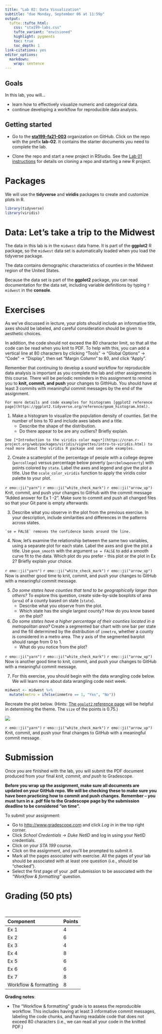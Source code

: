 ```yaml
---
title: "Lab 02: Data Visualization"
subtitle: "due Monday, September 06 at 11:59p"
output: 
  tufte::tufte_html:
    css: "sta199-labs.css"
    tufte_variant: "envisioned"
    highlight: pygments
    toc: true
    toc_depth: 1
link-citations: yes
editor_options: 
  markdown: 
    wrap: sentence
---
```


## Goals

In this lab, you will...

- learn how to effectively visualize numeric and categorical data.
- continue developing a workflow for reproducible data analysis.

## Getting started 

-   Go to the [**sta199-fa21-003**](https://www.github.com/sta199-fa21-003) organization on GitHub. Click on the repo with the prefix **lab-02**. It contains the starter documents you need to complete the lab.

- Clone the repo and start a new project in RStudio. See the [Lab 01 instructions](https://sta199-fa21-003.netlify.app/labs/lab-01-hello-r.html) for details on cloning a repo and starting a new R project.

# Packages

We will use the **tidyverse** and **viridis** packages to create and customize plots in R. 

```r
library(tidyverse)
library(viridis)
```

# Data: Let's take a trip to the Midwest

The data in this lab is in the `midwest` data frame. It is part of the **ggplot2** R package, so the `midwest` data set is automatically loaded when you load the tidyverse package.

The data contains demographic characteristics of counties in the Midwest region of the United States.

Because the data set is part of the **ggplot2** package, you can read documentation for the data set, including variable definitions by typing `?midwest` in the **console**.

# Exercises 

As we've discussed in lecture, your plots should include an informative title, axes should be labeled, and careful consideration should be given to aesthetic choices.

In addition, the code should not exceed the 80 character limit, so that all the code can be read when you knit to PDF. To help with this, you can add a vertical line at 80 characters by clicking "Tools" 
$\rightarrow$ "Global Options" $\rightarrow$ "Code" $\rightarrow$ "Display", then set "Margin Column" to 80, and click "Apply".

Remember that continuing to develop a sound workflow for reproducible data analysis is important as you complete the lab and other assignments in this course. There will be periodic reminders in this assignment to remind you to **knit, commit, and push** your changes to GithHub. You should have at least 3 commits with meaningful commit messages by the end of the assignment. 

```marginfigure
For more details and code examples for histograms [ggplot2 reference page](https://ggplot2.tidyverse.org/reference/geom_histogram.html).
```


1. Make a histogram to visualize the population density of counties. Set the number of bins to 10 and include axes labels and a title. 
    - Describe the shape of the distribution. 
    - Do there appear to be are any outliers? Briefly explain. 

```marginfigure
See [*Introduction to the viridis color maps*](https://cran.r-project.org/web/packages/viridis/vignettes/intro-to-viridis.html) to read more about the viridis R package and see code examples.
```

2. Create a scatterplot of the percentage of people with a college degree (`percollege`) versus percentage below poverty (`percbelowpoverty`) with points colored by `state`. Label the axes and legend and give the plot a title. Use the `scale_color_viridis` function to apply the viridis color palette to your plot. 

::: {.commit}
`r emo::ji("yarn")` `r emo::ji("white_check_mark")` `r emo::ji("arrow_up")` Knit, commit, and push your changes to GitHub with the commit message "Added answer for Ex 1 -2".
Make sure to commit and push all changed files so that your Git pane is empty afterwards.
:::

3. Describe what you observe in the plot from the previous exercise. In your description, include similarities and differences in the patterns across states. 

```marginfigure
`se = FALSE` removes the confidence bands around the line.
```

4. Now, let's examine the relationship between the same two variables, using a separate plot for each state. Label the axes and give the plot a title. Use `geom_smooth` with the argument `se = FALSE` to add a smooth curve fit to the data. Which plot do you prefer - this plot or the plot in Ex 2? Briefly explain your choice.

::: {.commit}
`r emo::ji("yarn")` `r emo::ji("white_check_mark")` `r emo::ji("arrow_up")` Now is another good time to knit, commit, and push your changes to GitHub with a meaningful commit message.
:::


5. *Do some states have counties that tend to be geographically larger than others?* To explore this question, create side-by-side boxplots of area (`area`) of a county based on state (`state`). 
    - Describe what you observe from the plot. 
    - Which state has the single largest county? How do you know based on the plot?

6. *Do some states have a higher percentage of their counties located in a metropolitan area?* Create a segmented bar chart with one bar per state and the fill determined by the distribution of `inmetro`, whether a county is considered in a metro area. The y axis of the segmented barplot should range from 0 to 1. 
    - What do you notice from the plot?

::: {.commit}
`r emo::ji("yarn")` `r emo::ji("white_check_mark")` `r emo::ji("arrow_up")` Now is another good time to knit, commit, and push your changes to GitHub with a meaningful commit message.
:::


7. For this exercise, you should begin with the data wrangling code below. We will learn more about data wrangling code next week. 

```r
midwest <- midwest %>%
  mutate(metro = ifelse(inmetro == 1, "Yes", "No"))
```


Recreate the plot below. (Hints: [The `ggplot2` reference page](https://ggplot2.tidyverse.org/reference/ggtheme.html) will be helpful in determining the theme. The `size` of the points is 0.75.) 

![](img/02/ex-07.png)

::: {.commit}
`r emo::ji("yarn")` `r emo::ji("white_check_mark")` `r emo::ji("arrow_up")` Knit, commit, and push your final changes to GitHub with a meaningful commit message.
:::

# Submission

Once you are finished with the lab, you will submit the PDF document produced from your final *knit, commit, and push* to Gradescope.

**Before you wrap up the assignment, make sure all documents are updated on your GitHub repo. We will be checking these to make sure you have been practicing how to commit and push changes.** **Remember -- you must turn in a .pdf file to the Gradescope page by the submission deadline to be considered "on time".**

To submit your assignment:

-   Go to <http://www.gradescope.com> and click *Log in* in the top right corner.
-   Click *School Credentials* $\rightarrow$ *Duke NetID* and log in using your NetID credentials.
-   Click on your *STA 199* course.
-   Click on the assignment, and you'll be prompted to submit it.
-   Mark all the pages associated with exercise. All the pages of your lab should be associated with at least one question (i.e., should be "checked").
-   Select the first page of your .pdf submission to be associated with the *"Workflow & formatting"* question.

# Grading (50 pts)

<br>

| Component | Points |
|:----------|:-------|
| Ex 1      | 4      |
| Ex 2      | 6    |
| Ex 3      | 4    |
| Ex 4      | 8     |
| Ex 5      | 6      |
| Ex 6      | 6    |
| Ex 7      | 8    |
| Workflow & formatting   | 8      |

**Grading notes**:

-   The "Workflow & formatting" grade is to assess the reproducible workflow. This includes having at least 3 informative commit messages, labeling the code chunks, and having readable code that does not exceed 80 characters (i.e., we can read all your code in the knitted PDF.)

